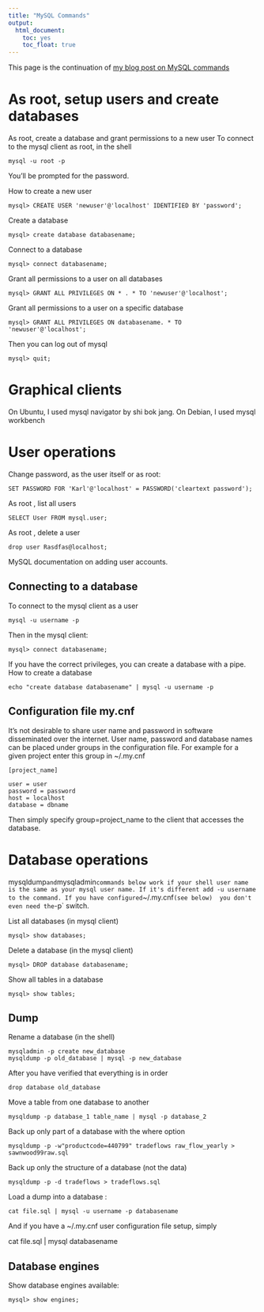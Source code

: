 ```yaml
---
title: "MySQL Commands"
output: 
  html_document: 
    toc: yes
    toc_float: true
---
```


This page is the continuation of [my blog post on MySQL commands](https://paulremote.blogspot.de/2013/12/mysql-commands.html)

# As root, setup users and create databases
 As root, create a database and grant permissions to a new user
To connect to the mysql client as root, in the shell

    mysql -u root -p 

You'll be prompted for the password.

How to create a new user

    mysql> CREATE USER 'newuser'@'localhost' IDENTIFIED BY 'password';

Create a database

    mysql> create database databasename;

Connect to a database

    mysql> connect databasename;

Grant all permissions to a user on all databases

    mysql> GRANT ALL PRIVILEGES ON * . * TO 'newuser'@'localhost';

Grant all permissions to a user on a specific database

    mysql> GRANT ALL PRIVILEGES ON databasename. * TO 'newuser'@'localhost';

Then you can log out of mysql

    mysql> quit;


# Graphical clients
On Ubuntu, I used mysql navigator by shi bok jang.
On Debian, I used  mysql workbench


# User operations
Change password, as the user itself or as root:

    SET PASSWORD FOR 'Karl'@'localhost' = PASSWORD('cleartext password');

As root , list all users

    SELECT User FROM mysql.user;

As root , delete a user

    drop user Rasdfas@localhost;

MySQL documentation on adding user accounts.


## Connecting to a database

To connect to the mysql client as a user

    mysql -u username -p 

Then in the mysql client:

    mysql> connect databasename;

If you have the correct privileges, you can create a database with a pipe. How to create a database

    echo "create database databasename" | mysql -u username -p 

## Configuration file my.cnf
It's not desirable to share user name and password in software disseminated over the internet. User name, password and database names can be placed under groups in the configuration file. For example for a given project enter this group in ~/.my.cnf

    [project_name]

    user = user
    password = password
    host = localhost
    database = dbname

Then simply specify group=project_name to the client that accesses the database. 

# Database operations

mysqldump` and `mysqladmin` commands below work if your shell user name is the same as your mysql user name. If it's different add -u username to the command.
If you have configured `~/.my.cnf` (see below)  you don't even need the `-p` switch.

List all databases (in mysql client)

    mysql> show databases; 

Delete a database (in the mysql client)

    mysql> DROP database databasename;

Show all tables in a database

    mysql> show tables;


## Dump

Rename a database  (in the shell)

    mysqladmin -p create new_database
    mysqldump -p old_database | mysql -p new_database

After you have verified that everything is in order

    drop database old_database

Move a table from one database to another

    mysqldump -p database_1 table_name | mysql -p database_2 

Back up only part of a database with the where option

    mysqldump -p -w"productcode=440799" tradeflows raw_flow_yearly > sawnwood99raw.sql

Back up only the structure of a database (not the data)

    mysqldump -p -d tradeflows > tradeflows.sql

Load a dump into a database :

    cat file.sql | mysql -u username -p databasename

And if you have a ~/.my.cnf user configuration file setup, simply

   cat file.sql | mysql databasename


## Database engines

Show database engines available:

    mysql> show engines;


